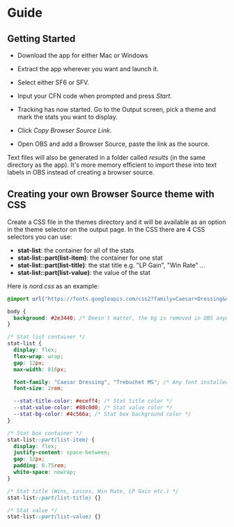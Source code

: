 
# Guide
## Getting Started
- Download the app for either Mac or Windows
  <DownloadButton />

- Extract the app wherever you want and launch it. 
- Select either SF6 or SFV.
- Input your CFN code when prompted and press *Start*.
- Tracking has now started. Go to the Output screen, pick a theme and mark the stats you want to display. 
- Click *Copy Browser Source Link*.
- Open OBS and add a Browser Source, paste the link as the source.

Text files will also be generated in a folder called *results* (in the same directory as the app). It's more memory efficient to import these into text labels in OBS instead of creating a browser source.

## Creating your own Browser Source theme with CSS

Create a CSS file in the themes directory and it will be available as an option in the theme selector on the output page. In the CSS there are 4 CSS selectors you can use:

- **stat-list**: the container for all of the stats
- **stat-list::part(list-item)**: the container for one stat
- **stat-list::part(list-title)**: the stat title e.g. "LP Gain", "Win Rate" ...
- **stat-list::part(list-value)**: the value of the stat

Here is *nord.css* as an example:
```css
@import url("https://fonts.googleapis.com/css2?family=Caesar+Dressing&display=swap");

body {
  background: #2e3440; /* Doesn't matter, the bg is removed in OBS anyway */
}

/* Stat list container */
stat-list {
  display: flex;
  flex-wrap: wrap;
  gap: 12px;
  max-width: 816px;

  font-family: "Caesar Dressing", "Trebuchet MS"; /* Any font installed on the system works */
  font-size: 2rem;

  --stat-title-color: #eceff4; /* Stat title color */
  --stat-value-color: #88c0d0; /* Stat value color */
  --stat-bg-color: #4c566a; /* Stat box background color */
}

/* Stat box container */
stat-list::part(list-item) {
  display: flex;
  justify-content: space-between;
  gap: 12px;
  padding: 0.75rem;
  white-space: nowrap;
}

/* Stat title (Wins, Losses, Win Rate, LP Gain etc.) */
stat-list::part(list-title) {}

/* Stat value */
stat-list::part(list-value) {}
```